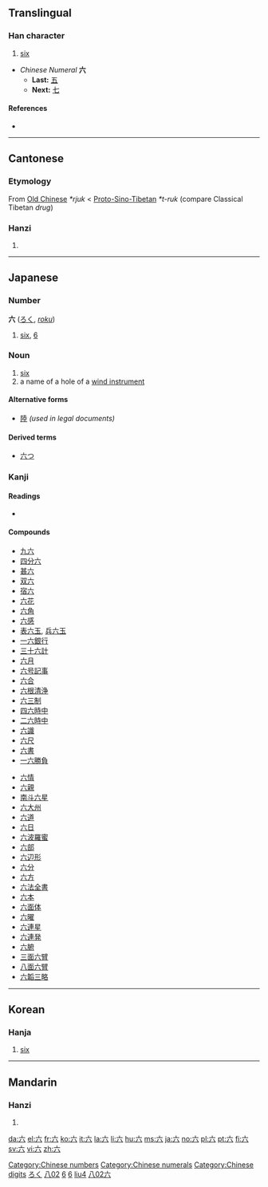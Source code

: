 {{see|大}}
<!--{{see|陸}}--><!-- may be replaced by zh-forms -->
==Translingual==
{{stroke order|type=animate}}

===Han character===
{{Han char|rn=12|rad=八|as=02|sn=4|four=0080<sub>0</sub>|canj=卜金 (YC)}}

# [[six]]

* ''Chinese Numeral'' '''六'''
** '''Last:''' [[五]]
** '''Next:''' [[七]]

====References====
* {{Han ref|kx=0127.010|dkj=|dj=|hdz=10241.090|uh=516D|ud=20845|bh=|bd=}}

[[Category:Chinese numbers]]
[[Category:Chinese numerals]]
[[Category:Chinese digits]]
----

==Cantonese==

===Etymology===
From [[Old Chinese]] ''*rjuk'' < [[Proto-Sino-Tibetan]] ''*t-ruk'' (compare Classical Tibetan ''drug'')

===Hanzi===
{{yue-hanzi|jyut=|y=[[luk6]]}}

# {{defn|Cantonese}}

----

==Japanese==

===Number===
'''六''' ([[ろく]], ''[[roku]]'')

# [[six]], [[6]]

===Noun===
{{ja-noun|k|hira=ろく|rom=roku}}

# [[six]]
# a name of a hole of a [[wind instrument]]

====Alternative forms====
* [[陸]] ''(used in legal documents)''

====Derived terms====
* [[六つ]]

===Kanji===
{{ja-kanji|grade=|rs=八02}}

====Readings====
* {{ja-readings|on=[[ろく]] (''roku'') [[りく]] (''riku'')|kun=[[む]] (''mu''), [[むつ]] ([[六つ]], ''mutsu''), [[むっつ]] ([[六つ]], ''muttsu''), [[むい]] (''mui'')|nanori=[[く]] (''ku''), [[むつ]] (''mutsu''), [[ろっ]] (''rot''), [[ろつ]] (''rotsu'')}}

====Compounds====
{{top2}}
* [[九六]]
* [[四分六]]
* [[甚六]]
* [[双六]]
* [[宿六]]
* [[六花]]
* [[六角]]
* [[六感]]
* [[表六玉]], [[兵六玉]]
* [[一六銀行]]
* [[三十六計]]
* [[六月]]
* [[六号記事]]
* [[六合]]
* [[六根清浄]]
* [[六三制]]
* [[四六時中]]
* [[二六時中]]
* [[六識]]
* [[六尺]]
* [[六書]]
* [[一六勝負]]
{{mid2}}
* [[六情]]
* [[六親]]
* [[南斗六星]]
* [[六大州]]
* [[六道]]
* [[六日]]
* [[六波羅蜜]]
* [[六部]]
* [[六辺形]]
* [[六分]]
* [[六方]]
* [[六法全書]]
* [[六本]]
* [[六面体]]
* [[六曜]]
* [[六連星]]
* [[六連発]]
* [[六腑]]
* [[三面六臂]]
* [[八面六臂]]
* [[六韜三略]]
{{bottom}}

[[Category:1000 Japanese basic words|ろく]]
[[Category:Grade 1 kanji|八02]]
[[Category:Japanese numbers|6]]

----

==Korean==

===Hanja===
{{ko-hanja|hangeul=[[륙]]([[육]])|rv=ryuk(yuk)|mr=ryuk(yuk)|y=lyuk(<sup>l</sup>yuk)|eumhun=여섯|ehrv=yeoseot|ehmr=yŏsŏt|ehy=yeses}}

# [[six]]

[[Category:Korean numbers|6]]

----

==Mandarin==

===Hanzi===
{{cmn-hanzi|pin=[[liù]] ([[liu4]])|wg=[[liu4|liu<sup>4</sup>]]}}

# {{defn|Mandarin}}

[[Category:zh-cn:Numbers|liu4]]
[[Category:zh-tw:Numbers|八02六]]

[[da:六]]
[[el:六]]
[[fr:六]]
[[ko:六]]
[[it:六]]
[[la:六]]
[[li:六]]
[[hu:六]]
[[ms:六]]
[[ja:六]]
[[no:六]]
[[pl:六]]
[[pt:六]]
[[fi:六]]
[[sv:六]]
[[vi:六]]
[[zh:六]]
